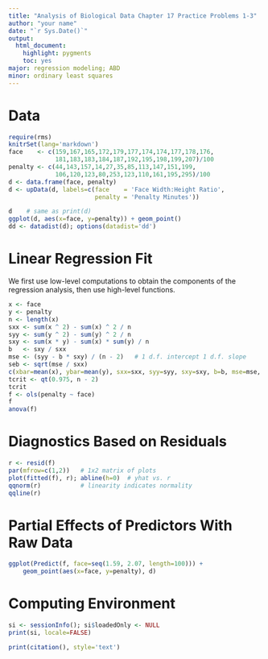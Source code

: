 ```yaml
---
title: "Analysis of Biological Data Chapter 17 Practice Problems 1-3"
author: "your name"
date: "`r Sys.Date()`"
output:
  html_document:
    highlight: pygments
    toc: yes
major: regression modeling; ABD
minor: ordinary least squares
---
```


# Data
```r
require(rms)
knitrSet(lang='markdown')
face    <- c(159,167,165,172,179,177,174,174,177,178,176,
             181,183,183,184,187,192,195,198,199,207)/100
penalty <- c(44,143,157,14,27,35,85,113,147,151,199,
             106,120,123,80,253,123,110,161,195,295)/100
d <- data.frame(face, penalty)
d <- upData(d, labels=c(face    = 'Face Width:Height Ratio',
                        penalty = 'Penalty Minutes'))
```
```r
d    # same as print(d)
ggplot(d, aes(x=face, y=penalty)) + geom_point()
dd <- datadist(d); options(datadist='dd')
```
# Linear Regression Fit
We first use low-level computations to obtain the components of the regression analysis, then use high-level functions.
```r
x <- face
y <- penalty
n <- length(x)
sxx <- sum(x ^ 2) - sum(x) ^ 2 / n
syy <- sum(y ^ 2) - sum(y) ^ 2 / n
sxy <- sum(x * y) - sum(x) * sum(y) / n
b   <- sxy / sxx
mse <- (syy - b * sxy) / (n - 2)   # 1 d.f. intercept 1 d.f. slope
seb <- sqrt(mse / sxx)
c(xbar=mean(x), ybar=mean(y), sxx=sxx, syy=syy, sxy=sxy, b=b, mse=mse, seb=seb)
tcrit <- qt(0.975, n - 2)
tcrit
f <- ols(penalty ~ face)
f
anova(f)
```

# Diagnostics Based on Residuals
```r
r <- resid(f)
par(mfrow=c(1,2))   # 1x2 matrix of plots
plot(fitted(f), r); abline(h=0)  # yhat vs. r
qqnorm(r)           # linearity indicates normality
qqline(r)
```

# Partial Effects of Predictors With Raw Data
```r
ggplot(Predict(f, face=seq(1.59, 2.07, length=100))) +
    geom_point(aes(x=face, y=penalty), d)
```

# Computing Environment
```r
si <- sessionInfo(); si$loadedOnly <- NULL
print(si, locale=FALSE)
```
```r
print(citation(), style='text')
```
